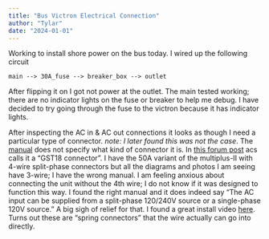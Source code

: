 ```yaml
---
title: "Bus Victron Electrical Connection"
author: "Tylar"
date: "2024-01-01"
---
```


Working to install shore power on the bus today. 
I wired up the following circuit

```mermaid
main --> 30A_fuse --> breaker_box --> outlet
```

After flipping it on I got not power at the outlet.
The main tested working; there are no indicator lights on the fuse or breaker to help me debug.
I have decided to try going through the fuse to the victron because it has indicator lights.

After inspecting the AC in & AC out connections it looks as though I need a particular type of connector.
*note: I later found this was not the case*.
The [manual](https://www.victronenergy.com/upload/documents/MultiPlus-II_3kVA_5kVA_120V/32424-MultiPlus-II___Quattro-II_120V-230V-pdf-en.pdf) does not specify what kind of connector it is.
In [this forum post](https://powerforum.co.za/topic/7691-victron-multiplus-1280035-ac-inout-terminals/) acs calls it a "GST18 connector".
I have the 50A variant of the multiplus-II with 4-wire split-phase connectors but all the diagrams and photos I am seeing have 3-wire;
I have the wrong manual.
I am feeling anxious about connecting the unit without the 4th wire;
I do not know if it was designed to function this way.
I found the right manual and it does indeed say "The AC input can be supplied from a split-phase 120/240V source or a single-phase 120V source."
A big sigh of relief for that.
I found a great install video [here](https://www.youtube.com/watch?v=xpXxVSlMSnQ).
Turns out these are "spring connectors" that the wire actually can go into directly.

